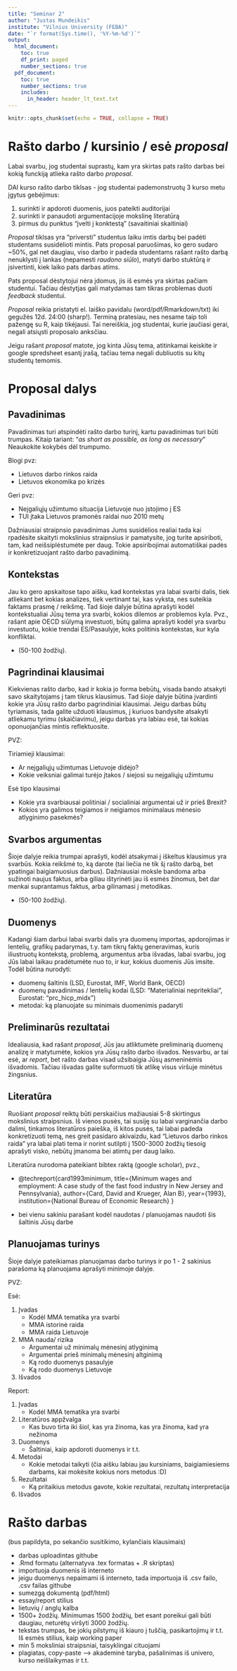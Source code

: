 ```yaml
---
title: "Seminar 2"
author: "Justas Mundeikis"
institute: "Vilnius University (FEBA)"
date: "`r format(Sys.time(), '%Y-%m-%d')`"
output:
  html_document:
    toc: true
    df_print: paged
    number_sections: true
  pdf_document:
    toc: true
    number_sections: true
    includes:
      in_header: header_lt_text.txt
---
```


```r
knitr::opts_chunk$set(echo = TRUE, collapse = TRUE)
```

# Rašto darbo / kursinio / esė *proposal*
Labai svarbu, jog studentai suprastų, kam yra skirtas pats rašto darbas bei kokią funckiją atlieka rašto darbo *proposal*.

DAI kurso rašto darbo tiklsas - jog studentai pademonstruotų 3 kurso metu įgytus gebėjimus:

1. surinkti ir apdoroti duomenis, juos pateikti auditorijai
2. surinkti ir panaudoti argumentacijoje mokslinę literatūrą
3. pirmus du punktus "įvelti į konktestą" (savaitiniai skaitiniai)

*Proposal* tiklsas yra "priversti" studentus laiku imtis darbų bei padėti studentams susidėlioti mintis. Pats proposal paruošimas, ko gero sudaro ~50%, gal net daugiau, viso darbo ir padeda studentams rašant rašto darbą nenuklysti į lankas (nepamesti *raudono siūlo*), matyti darbo stuktūrą ir įsivertinti, kiek laiko pats darbas atims. 

Pats proposal dėstytojui nėra įdomus, jis iš esmės yra skirtas pačiam studentui. Tačiau dėstytjas gali matydamas tam tikras problemas duoti *feedback* studentui. 

*Proposal* reikia pristatyti el. laiško pavidalu (word/pdf/Rmarkdown/txt) iki gegužės 12d. 24:00 (sharp!). Terminą pratesiau, nes nesame taip toli pažengę su R, kaip tikėjausi. Tai nereiškia, jog studentai, kurie jaučiasi gerai, negali atsiųsti proposalo anksčiau.

Jeigu rašant *proposal* matote, jog kinta Jūsų tema, atitinkamai keiskite ir google spredsheet esantį įrašą, tačiau tema negali dubliuotis su kitų studentų temomis.



# Proposal dalys
## Pavadinimas
Pavadinimas turi atspindėti rašto darbo turinį, kartu pavadinimas turi būti trumpas. Kitaip tariant: "*as short as possible, as long as necessary*" Neaukokite kokybės dėl trumpumo.

Blogi pvz:

* Lietuvos darbo rinkos raida
* Lietuvos ekonomika po krizės

Geri pvz:

* Neįgaliųjų užimtumo situacija Lietuvoje nuo įstojimo į ES
* TUI įtaka Lietuvos pramonės raidai nuo 2010 metų

Dažniausiai straipnsio pavadinimas Jums susidėlios realiai tada kai rpadėsite skaityti mokslinius straipnsius ir pamatysite, jog turite apsiriboti, tam, kad neišsiplėstumėte per daug. Tokie apsiribojimai automatiškai padės ir konkretizuojant rašto darbo pavadinimą.

## Kontekstas

Jau ko gero apskaitose tapo aišku, kad kontekstas yra labai svarbi dalis, tiek atliekant bet kokias analizes, tiek vertinant tai, kas vyksta, nes suteikia faktams prasmę / reikšmę. Tad šioje dalyje būtina aprašyti kodėl kontekstualiai Jūsų tema yra svarbi, kokios dilemos ar problemos kyla. Pvz., rašant apie OECD siūlymą investuoti, būtų galima aprašyti kodėl yra svarbu investuotu, kokie trendai ES/Pasaulyje, koks politinis kontekstas, kur kyla konfliktai.

* (50-100 žodžių).

## Pagrindinai klausimai
Kiekvienas rašto darbo, kad ir kokia jo forma bebūtų, visada bando atsakyti savo skaitytojams į tam tikrus klausimus. Tad šioje dalyje būtina įvardinti kokie yra Jūsų rašto darbo pagrindiniai klausimai. Jeigu darbas būtų tyriamasis, tada galite užduoti klausimus, į kuriuos bandysite atsakyti atliekamu tyrimu (skaičiavimu), jeigu darbas yra labiau esė, tai kokias oponuojančias mintis reflektuosite.

PVZ:

Tiriamieji klausimai:

* Ar neįgaliųjų užimtumas Lietuvoje didėjo?
* Kokie veiksniai galimai turėjo įtakos / siejosi su neįgaliųjų užimtumu

Esė tipo klausimai

* Kokie yra svarbiausai politiniai / socialiniai argumentai už ir prieš Brexit?
* Kokios yra galimos teigiamos ir neigiamos minimalaus mėnesio atlyginimo pasekmės?

## Svarbos argumentas
Šioje dalyje reikia trumpai aprašyti, kodėl atsakymai į iškeltus klausimus yra svarbūs. Kokia reikšmė to, ką darote (tai liečia ne tik šį rašto darbą, bet ypatingai baigiamuosius darbus). Dažniausiai moksle bandoma arba sužinoti naujus faktus, arba giliau ištyrinėti jau iš esmės žinomus, bet dar menkai suprantamus faktus, arba gilinamasi į metodikas. 

* (50-100 žodžių).

## Duomenys
Kadangi šiam darbui labai svarbi dalis yra duomenų importas, apdorojimas ir lentelių, grafikų padarymas, t.y. tam tikrų faktų generavimas, kuris iliustruotų kontekstą, problemą, argumentus arba išvadas, labai svarbu, jog Jūs labai laikau pradėtumėte nuo to, ir kur, kokius duomenis Jūs imsite. Todėl būtina nurodyti:

* duomenų šaltinis (LSD, Eurostat, IMF, World Bank, OECD)
* duomenų pavadinimas / lentelių kodai (LSD: "Materialiniai nepritekliai", Eurostat: "prc_hicp_midx")
* metodai: ką planuojate su minimais duomenimis padaryti


## Preliminarūs rezultatai
Idealiausia, kad rašant *proposal*, Jūs jau atliktumėte preliminarią duomenų analizę ir matytumėte, kokios yra Jūsų rašto darbo išvados. Nesvarbu, ar tai esė, ar *report*, bet rašto darbas visad užsibaigia Jūsų asmeninėmis išvadomis. Tačiau išvadas galite suformuoti tik atlikę visus viršuje minėtus žingsnius.

## Literatūra
Ruošiant *proposal* reiktų būti perskaičius mažiausiai 5-8 skirtingus mokslinius straipsnius. Iš vienos pusės, tai susiję su labai varginančia darbo dalimi, tinkamos literatūros paieška, iš kitos pusės, tai labai padeda konkretizuoti temą, nes greit pasidaro akivaizdu, kad "Lietuvos darbo rinkos raida" yra labai plati tema ir norint sutilpti į 1500-3000 žodžių tiesoig aprašyti visko, nebūtų įmanoma bei atimtų per daug laiko. 

Literatūra nurodoma pateikiant bibtex raktą (google scholar), pvz.,

* @techreport{card1993minimum,
title={Minimum wages and employment: A case study of the fast food industry in New Jersey and Pennsylvania},
author={Card, David and Krueger, Alan B},
year={1993},
institution={National Bureau of Economic Research}
}

* bei vienu sakiniu parašant kodėl naudotas / planuojamas naudoti šis šaltinis Jūsų darbe

## Planuojamas turinys
Šioje dalyje pateikiamas planuojamas darbo turinys ir po 1 - 2 sakinius parašoma ką planuojama aprašyti minimoje dalyje.

PVZ:

Esė:

1. Įvadas
    * Kodėl MMA tematika yra svarbi
    * MMA istorinė raida
    * MMA raida Lietuvoje
2. MMA nauda/ rizika
    * Argumentai už minimalų mėnesinį atlyginimą
    * Argumentai prieš minimalų mėnesinį altginimą
    * Ką rodo duomenys pasaulyje
    * Ką rodo duomenys Lietuvoje
3. Išvados

Report:

1. Įvadas
    * Kodėl MMA tematika yra svarbi
2. Literatūros appžvalga
    * Kas buvo tirta iki šiol, kas yra žinoma, kas yra žinoma, kad yra nežinoma
3. Duomenys
    * Šaltiniai, kaip apdoroti duomenys ir t.t.
4. Metodai
    * Kokie metodai taikyti (čia aišku labiau jau kursiniams, baigiamiesiems darbams, kai mokėsite kokius nors metodus :D)
5. Rezultatai
    * Ką pritaikius metodus gavote, kokie rezultatai, rezultatų interpretacija
6. Išvados

# Rašto darbas
(bus papildyta, po sekančio susitikimo, kylančiais klausimais)

* darbas uploadintas githube
* .Rmd formatu (alternatyva .tex formatas + .R skriptas)
* importuoja duomenis iš interneto
* jeigu duomenys nepaimami iš interneto, tada importuoja iš .csv failo, .csv failas githube
* sumezgą dokumentą (pdf/html)
* essay/report stilius
* lietuvių / anglų kalba
* 1500+ žodžių. Minimumas 1500 žodžių, bet esant poreikui gali būti daugiau, neturėtų viršyti 3000 žodžių.
* tekstas trumpas, be jokių pilstymų iš kiauro į tuščią, pasikartojimų ir t.t. Iš esmės stilius, kaip working paper
* min 5 moksliniai straipsniai, taisyklingai cituojami
* plagiatas, copy-paste --> akademinė taryba, pašalinimas iš univero, kurso neišlaikymas ir t.t. 

